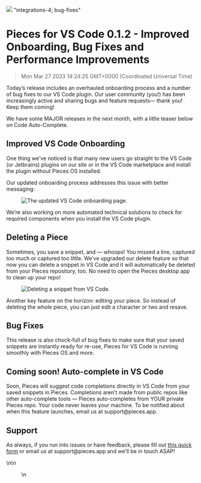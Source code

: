 ![](https://uploads-ssl.webflow.com/6143afec68f555387049efb3/630d6edff41c650f207b6516_ezgif_com-gif-maker18_c071fc0a11af61e3278b2d2d99bb7e43_2000.png)
"integrations-4; bug-fixes"
# Pieces for VS Code 0.1.2 - Improved Onboarding, Bug Fixes and Performance Improvements
> Mon Mar 27 2023 14:24:25 GMT+0000 (Coordinated Universal Time)
<p>Today’s release includes an overhauled onboarding process and a number of bug fixes to our VS Code plugin. Our user community (you!) has been increasingly active and sharing bugs and feature requests— thank you! Keep them coming!</p><p>We have some MAJOR releases in the next month, with a little teaser below on Code Auto-Complete.</p><h2 id="v83g">Improved VS Code Onboarding</h2><p>One thing we’ve noticed is that many new users go straight to the VS Code (or Jetbrains) plugins on our site or in the VS Code marketplace and install the plugin without Pieces OS installed.</p><p>Our updated onboarding process addresses this issue with better messaging:</p><figure class="w-richtext-figure-type-image w-richtext-align-center" data-rt-type="image" data-rt-align="center"><div><img alt="The updated VS Code onboarding page." src="https://uploads-ssl.webflow.com/6143afec68f555387049efb3/630d6ee0f41c65123b7b6674_ezgif_com-gif-maker16_9c024baacbad6fad92b7aff8dc052cd5_800.png" /></div></figure><p>We’re also working on more automated technical solutions to check for required components when you install the VS Code plugin.</p><h2 id="9cv1u">Deleting a Piece</h2><p>Sometimes, you save a snippet, and — whoops! You missed a line, captured too much or captured too little. We’ve upgraded our delete feature so that now you can delete a snippet in VS Code and it will automatically be deleted from your Pieces repository, too. No need to open the Pieces desktop app to clean up your repo!</p><figure class="w-richtext-figure-type-image w-richtext-align-center" data-rt-type="image" data-rt-align="center"><div><img alt="Deleting a snippet from VS Code." src="https://uploads-ssl.webflow.com/6143afec68f555387049efb3/630d6ee0f41c65647d7b65d3_ezgif_com-gif-maker17_a00b48e2615baed1258e98dc7e8fc5c0_800.png" /></div></figure><p>Another key feature on the horizon: editing your piece. So instead of deleting the whole piece, you can just edit a character or two and resave.</p><h2 id="17o4r">Bug Fixes</h2><p>This release is also chock-full of bug fixes to make sure that your saved snippets are instantly ready for re-use, Pieces for VS Code is running smoothly with Pieces OS and more.</p><h2 id="a1871">Coming soon! Auto-complete in VS Code</h2><p>Soon, Pieces will suggest code completions directly in VS Code from your saved snippets in Pieces. Completions aren’t made from public repos like other auto-complete tools — Pieces auto-completes from YOUR private Pieces repo. Your code never leaves your machine. To be notified about when this feature launches, email us at support@pieces.app.</p><h2 id="fl6kq">Support</h2><p>As always, if you run into issues or have feedback, please fill out <a href="https://getpieces.typeform.com/to/mCjBSIjF" target="_blank" rel="noopener noreferrer">this quick form</a> or email us at support@pieces.app and we’ll be in touch ASAP!</p>\n\n    <figure data-rt-type="video" data-rt-align="center">\n 
